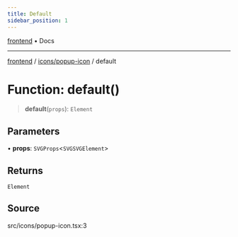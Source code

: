 ```yaml
---
title: Default
sidebar_position: 1
---
```


[frontend](../../..) • Docs

***

[frontend](../../..) / [icons/popup-icon](..) / default

# Function: default()

> **default**(`props`): `Element`

## Parameters

• **props**: `SVGProps`\<`SVGSVGElement`\>

## Returns

`Element`

## Source

src/icons/popup-icon.tsx:3
